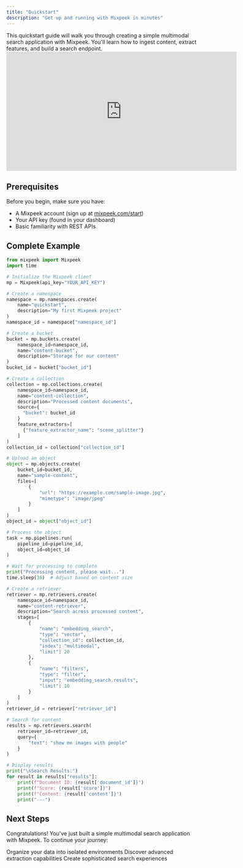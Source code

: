 ```yaml
---
title: "Quickstart"
description: "Get up and running with Mixpeek in minutes"
---
```


<Note>
  This quickstart guide will walk you through creating a simple multimodal search application with Mixpeek. You'll learn how to ingest content, extract features, and build a search endpoint.
</Note>

<iframe
  width="600"
  height="310"
  src="https://d8ts56gtwtyh1.cloudfront.net/docs/warehouse/quickstart.mp4"
  title="YouTube video player"
  frameborder="0"
  allow="accelerometer; autoplay; muted"
  allowfullscreen
  autoplay
  muted
></iframe>

## Prerequisites

Before you begin, make sure you have:

- A Mixpeek account (sign up at [mixpeek.com/start](https://mixpeek.com/start))
- Your API key (found in your dashboard)
- Basic familiarity with REST APIs

## Complete Example

```python
from mixpeek import Mixpeek
import time

# Initialize the Mixpeek client
mp = Mixpeek(api_key="YOUR_API_KEY")

# Create a namespace
namespace = mp.namespaces.create(
    name="quickstart",
    description="My first Mixpeek project"
)
namespace_id = namespace["namespace_id"]

# Create a bucket
bucket = mp.buckets.create(
    namespace_id=namespace_id,
    name="content-bucket",
    description="Storage for our content"
)
bucket_id = bucket["bucket_id"]

# Create a collection
collection = mp.collections.create(
    namespace_id=namespace_id,
    name="content-collection",
    description="Processed content documents",
    source={
      "bucket": bucket_id
    }
    feature_extractors=[
      {"feature_extractor_name": "scene_splitter"}
    ]
)
collection_id = collection["collection_id"]

# Upload an object
object = mp.objects.create(
    bucket_id=bucket_id,
    name="sample-content",
    files=[
        {
            "url": "https://example.com/sample-image.jpg",
            "mimetype": "image/jpeg"
        }
    ]
)
object_id = object["object_id"]

# Process the object
task = mp.pipelines.run(
    pipeline_id=pipeline_id,
    object_id=object_id
)

# Wait for processing to complete
print("Processing content, please wait...")
time.sleep(30)  # Adjust based on content size

# Create a retriever
retriever = mp.retrievers.create(
    namespace_id=namespace_id,
    name="content-retriever",
    description="Search across processed content",
    stages=[
        {
            "name": "embedding_search",
            "type": "vector",
            "collection_id": collection_id,
            "index": "multimodal",
            "limit": 20
        },
        {
            "name": "filters",
            "type": "filter",
            "input": "embedding_search.results",
            "limit": 10
        }
    ]
)
retriever_id = retriever["retriever_id"]

# Search for content
results = mp.retrievers.search(
    retriever_id=retriever_id,
    query={
        "text": "show me images with people"
    }
)

# Display results
print("\nSearch Results:")
for result in results["results"]:
    print(f"Document ID: {result['document_id']}")
    print(f"Score: {result['score']}")
    print(f"Content: {result['content']}")
    print("---")
```

## Next Steps

Congratulations! You've just built a simple multimodal search application with Mixpeek. To continue your journey:

<CardGroup cols={3}>
  <Card title="Learn about Namespaces" icon="folder-tree" href="/management/namespaces">
    Organize your data into isolated environments
  </Card>
  
  <Card title="Explore Feature Extractors" icon="microchip" href="/management/features">
    Discover advanced extraction capabilities
  </Card>

  <Card title="Build Powerful Retrievers" icon="magnifying-glass" href="/retrieval/overview">
    Create sophisticated search experiences
  </Card>
</CardGroup> 